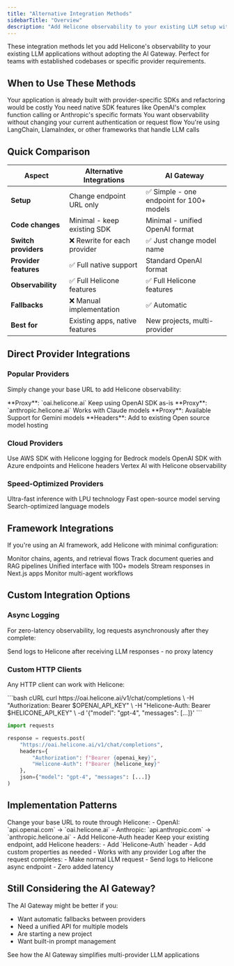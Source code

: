 ```yaml
---
title: "Alternative Integration Methods"
sidebarTitle: "Overview"
description: "Add Helicone observability to your existing LLM setup without changing your SDK or architecture"
---
```


These integration methods let you add Helicone's observability to your existing LLM applications without adopting the AI Gateway. Perfect for teams with established codebases or specific provider requirements.

## When to Use These Methods

<CardGroup cols={2}>
<Card title="Existing Codebase" icon="code">
  Your application is already built with provider-specific SDKs and refactoring would be costly
</Card>
<Card title="Provider Features" icon="sparkles">
  You need native SDK features like OpenAI's complex function calling or Anthropic's specific formats
</Card>
<Card title="Minimal Changes" icon="shield-check">
  You want observability without changing your current authentication or request flow
</Card>
<Card title="Framework Users" icon="layer-group">
  You're using LangChain, LlamaIndex, or other frameworks that handle LLM calls
</Card>
</CardGroup>

## Quick Comparison

| Aspect | Alternative Integrations | AI Gateway |
|--------|-------------------------|------------|
| **Setup** | Change endpoint URL only | ✅ Simple - one endpoint for 100+ models |
| **Code changes** | Minimal - keep existing SDK | Minimal - unified OpenAI format |
| **Switch providers** | ❌ Rewrite for each provider | ✅ Just change model name |
| **Provider features** | ✅ Full native support | Standard OpenAI format |
| **Observability** | ✅ Full Helicone features | ✅ Full Helicone features |
| **Fallbacks** | ❌ Manual implementation | ✅ Automatic |
| **Best for** | Existing apps, native features | New projects, multi-provider |

## Direct Provider Integrations

### Popular Providers

Simply change your base URL to add Helicone observability:

<CardGroup cols={2}>
<Card title="OpenAI" icon="robot" href="/integrations/openai/javascript">
  **Proxy**: `oai.helicone.ai`  
  Keep using OpenAI SDK as-is
</Card>
<Card title="Anthropic" icon="brain" href="/integrations/anthropic/javascript">
  **Proxy**: `anthropic.helicone.ai`  
  Works with Claude models
</Card>
<Card title="Google Gemini" icon="google" href="/integrations/gemini/api/javascript">
  **Proxy**: Available  
  Support for Gemini models
</Card>
<Card title="Together AI" icon="link" href="/getting-started/integration-method/together">
  **Headers**: Add to existing  
  Open source model hosting
</Card>
</CardGroup>

### Cloud Providers

<CardGroup cols={2}>
<Card title="AWS Bedrock" icon="aws" href="/integrations/bedrock/javascript">
  Use AWS SDK with Helicone logging for Bedrock models
</Card>
<Card title="Azure OpenAI" icon="microsoft" href="/integrations/azure/javascript">
  OpenAI SDK with Azure endpoints and Helicone headers
</Card>
<Card title="Google Vertex AI" icon="cloud" href="/integrations/gemini/vertex/javascript">
  Vertex AI with Helicone observability
</Card>
</CardGroup>

### Speed-Optimized Providers

<CardGroup cols={2}>
<Card title="Groq" icon="bolt" href="/integrations/groq/javascript">
  Ultra-fast inference with LPU technology
</Card>
<Card title="Fireworks AI" icon="fire" href="/getting-started/integration-method/fireworks">
  Fast open-source model serving
</Card>
<Card title="Perplexity" icon="magnifying-glass" href="/getting-started/integration-method/perplexity">
  Search-optimized language models
</Card>
</CardGroup>

## Framework Integrations

If you're using an AI framework, add Helicone with minimal configuration:

<CardGroup cols={2}>
<Card title="LangChain" icon="link-simple" href="/integrations/openai/langchain">
  Monitor chains, agents, and retrieval flows
</Card>
<Card title="LlamaIndex" icon="database" href="/integrations/openai/llamaindex">
  Track document queries and RAG pipelines
</Card>
<Card title="LiteLLM" icon="layer-group" href="/getting-started/integration-method/litellm">
  Unified interface with 100+ models
</Card>
<Card title="Vercel AI SDK" icon="triangle" href="/getting-started/integration-method/vercelai">
  Stream responses in Next.js apps
</Card>
<Card title="CrewAI" icon="users" href="/getting-started/integration-method/crewai">
  Monitor multi-agent workflows
</Card>
</CardGroup>

## Custom Integration Options

### Async Logging

For zero-latency observability, log requests asynchronously after they complete:

<Card title="Async Logging" icon="clock" href="/getting-started/integration-method/manual-logger-typescript">
  Send logs to Helicone after receiving LLM responses - no proxy latency
</Card>


### Custom HTTP Clients

Any HTTP client can work with Helicone:

<CodeGroup>
```bash cURL
curl https://oai.helicone.ai/v1/chat/completions \
  -H "Authorization: Bearer $OPENAI_API_KEY" \
  -H "Helicone-Auth: Bearer $HELICONE_API_KEY" \
  -d '{"model": "gpt-4", "messages": [...]}'
```

```python Requests
import requests

response = requests.post(
    "https://oai.helicone.ai/v1/chat/completions",
    headers={
        "Authorization": f"Bearer {openai_key}",
        "Helicone-Auth": f"Bearer {helicone_key}"
    },
    json={"model": "gpt-4", "messages": [...]}
)
```
</CodeGroup>

## Implementation Patterns

<AccordionGroup>
  <Accordion title="Proxy Pattern">
    Change your base URL to route through Helicone:
    - OpenAI: `api.openai.com` → `oai.helicone.ai`
    - Anthropic: `api.anthropic.com` → `anthropic.helicone.ai`
    - Add Helicone-Auth header
  </Accordion>
  
  <Accordion title="Header Pattern">
    Keep your existing endpoint, add Helicone headers:
    - Add `Helicone-Auth` header
    - Add custom properties as needed
    - Works with any provider
  </Accordion>
  
  <Accordion title="Async Pattern">
    Log after the request completes:
    - Make normal LLM request
    - Send logs to Helicone async endpoint
    - Zero added latency
  </Accordion>
</AccordionGroup>

## Still Considering the AI Gateway?

The AI Gateway might be better if you:
- Want automatic fallbacks between providers
- Need a unified API for multiple models
- Are starting a new project
- Want built-in prompt management

<Card title="Learn About AI Gateway" icon="sparkles" href="/gateway/overview">
  See how the AI Gateway simplifies multi-provider LLM applications
</Card>

